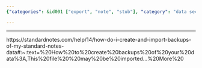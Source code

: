 ```yaml
---
{"categories": &id001 ["export", "note", "stub"], "category": "data security", "date": "2022-07-11 16:02:26", "description": "This article provides a step-by-step guide on how to create and import backups in StandardNotes, an application designed for secure note-taking. The article emphasizes the importance of data security and offers detailed instructions on creating backups and importing them into StandardNotes. By following this guide, users can ensure their important information is safeguarded against potential data loss or unforeseen circumstances.", "tags": *id001, "title": "Create And Import Backups In Standardnotes"}

---
```


------

https://standardnotes.com/help/14/how-do-i-create-and-import-backups-of-my-standard-notes-data#:~:text=%20How%20to%20create%20backups%20of%20your%20data%3A,This%20file%20%20may%20be%20imported...%20More%20

